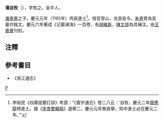 '''潘自牧'''（{{bd|?||?|}}），字牧之。金华人。

[[潘景憲|潘景憲]]之子。慶元元年（1195年）丙辰進士<ref>李裕民《四庫提要訂誤》考證：“《寰宇通志》卷二八云：‘自牧，慶元二年[[鄒應龍|鄒應龍]]榜進士。據《[[宋會要輯稿|宋會要輯稿]]》選舉二，慶元元年無貢舉，知中進士必在慶元二年。’”</ref>。授官常山、龙游县令。[[朱熹|朱熹]]曾為其墓作銘文。慶元六年著成《记纂渊海》一百卷，有[[胡維新|胡維新]]，[[陳文燧|陳文燧]]為其補注。由[[王嘉賓|王嘉賓]]刊刻。

==注釋==
{{reflist}}
==參考書目==
*《浙江通志》
[[category:宋朝政治人物|P]]
{{宋朝人物小作品}}